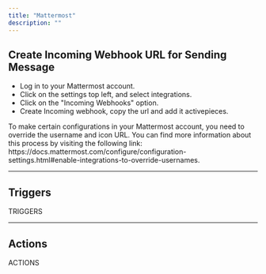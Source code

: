 ```yaml
---
title: "Mattermost"
description: ""
---
```


## Create Incoming Webhook URL for Sending Message

- Log in to your Mattermost account.
- Click on the settings top left, and select integrations.
- Click on the "Incoming Webhooks" option.
- Create Incoming webhook, copy the url and add it activepieces.


<Tip>
To make certain configurations in your Mattermost account, you need to override the username and icon URL. 
You can find more information about this process by visiting the following link: https://docs.mattermost.com/configure/configuration-settings.html#enable-integrations-to-override-usernames.
</Tip>

---

## Triggers

TRIGGERS

---

## Actions

ACTIONS

